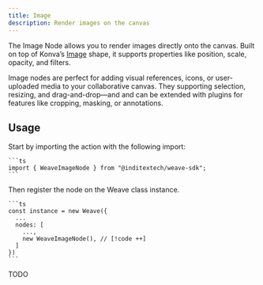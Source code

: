 ```yaml
---
title: Image
description: Render images on the canvas
---
```



The Image Node allows you to render images directly onto the canvas. Built on top
of Konva’s [Image](https://konvajs.org/api/Konva.Image.html) shape, it supports
properties like position, scale, opacity, and filters.

Image nodes are perfect for adding visual references, icons, or user-uploaded media
to your collaborative canvas. They supporting selection, resizing, and drag-and-drop—and
and can be extended with plugins for features like cropping, masking, or annotations.

## Usage

<Accordions className="bg-transparent">
  <Accordion title="1. Import the node" id="import-node">
    Start by importing the action with the following import:

    ```ts
    import { WeaveImageNode } from "@inditextech/weave-sdk";
    ```

  </Accordion>
  <Accordion title="2. Register the node" id="register-node">
    Then register the node on the Weave class instance.

    ```ts
    const instance = new Weave({
      ...
      nodes: [
        ...,
        new WeaveImageNode(), // [!code ++]
      ]
    })
    ```

  </Accordion>
  <Accordion title="3. Use the node" id="use-the-node">
    TODO

  </Accordion>
</Accordions>
